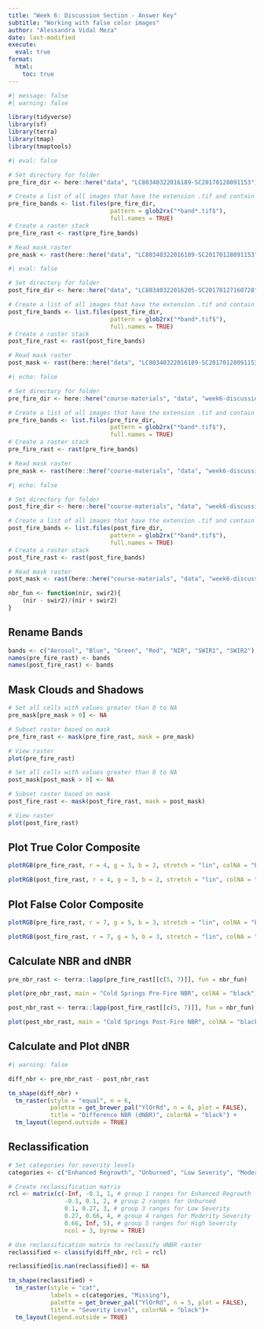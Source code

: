```yaml
---
title: "Week 6: Discussion Section - Answer Key"
subtitle: "Working with false color images"
author: "Alessandra Vidal Meza"
date: last-modified
execute: 
  eval: true
format:
  html:
    toc: true
---
```


```r
#| message: false
#| warning: false

library(tidyverse)
library(sf)
library(terra)
library(tmap)
library(tmaptools)
```

```r
#| eval: false

# Set directory for folder
pre_fire_dir <- here::here("data", "LC80340322016189-SC20170128091153")

# Create a list of all images that have the extension .tif and contain the word band
pre_fire_bands <- list.files(pre_fire_dir,
                             pattern = glob2rx("*band*.tif$"),
                             full.names = TRUE)
# Create a raster stack
pre_fire_rast <- rast(pre_fire_bands)

# Read mask raster
pre_mask <- rast(here::here("data", "LC80340322016189-SC20170128091153", "LC80340322016189LGN00_cfmask_crop.tif"))
```

```r
#| eval: false

# Set directory for folder
post_fire_dir <- here::here("data", "LC80340322016205-SC20170127160728")

# Create a list of all images that have the extension .tif and contain the word band
post_fire_bands <- list.files(post_fire_dir,
                             pattern = glob2rx("*band*.tif$"),
                             full.names = TRUE)
# Create a raster stack
post_fire_rast <- rast(post_fire_bands)

# Read mask raster
post_mask <- rast(here::here("data", "LC80340322016189-SC20170128091153", "LC80340322016205LGN00_cfmask_crop.tif"))
```

```r
#| echo: false

# Set directory for folder
pre_fire_dir <- here::here("course-materials", "data", "week6-discussion", "LC80340322016189-SC20170128091153")

# Create a list of all images that have the extension .tif and contain the word band
pre_fire_bands <- list.files(pre_fire_dir,
                             pattern = glob2rx("*band*.tif$"),
                             full.names = TRUE)
# Create a raster stack
pre_fire_rast <- rast(pre_fire_bands)

# Read mask raster
pre_mask <- rast(here::here("course-materials", "data", "week6-discussion", "LC80340322016189-SC20170128091153", "LC80340322016189LGN00_cfmask_crop.tif"))
```

```r
#| echo: false

# Set directory for folder
post_fire_dir <- here::here("course-materials", "data", "week6-discussion", "LC80340322016205-SC20170127160728")

# Create a list of all images that have the extension .tif and contain the word band
post_fire_bands <- list.files(post_fire_dir,
                             pattern = glob2rx("*band*.tif$"),
                             full.names = TRUE)
# Create a raster stack
post_fire_rast <- rast(post_fire_bands)

# Read mask raster
post_mask <- rast(here::here("course-materials", "data", "week6-discussion", "LC80340322016205-SC20170127160728", "LC80340322016205LGN00_cfmask_crop.tif"))
```

```r
nbr_fun <- function(nir, swir2){
    (nir - swir2)/(nir + swir2)
}
```

## Rename Bands

```r
bands <- c("Aerosol", "Blue", "Green", "Red", "NIR", "SWIR1", "SWIR2")
names(pre_fire_rast) <- bands
names(post_fire_rast) <- bands
```

## Mask Clouds and Shadows

```r
# Set all cells with values greater than 0 to NA
pre_mask[pre_mask > 0] <- NA

# Subset raster based on mask
pre_fire_rast <- mask(pre_fire_rast, mask = pre_mask)

# View raster
plot(pre_fire_rast)
```

```r
# Set all cells with values greater than 0 to NA
post_mask[post_mask > 0] <- NA

# Subset raster based on mask
post_fire_rast <- mask(post_fire_rast, mask = post_mask)

# View raster
plot(post_fire_rast)
```

## Plot True Color Composite 

```r
plotRGB(pre_fire_rast, r = 4, g = 3, b = 2, stretch = "lin", colNA = "black")
```

```r
plotRGB(post_fire_rast, r = 4, g = 3, b = 2, stretch = "lin", colNA = "black")
```

## Plot False Color Composite

```r
plotRGB(pre_fire_rast, r = 7, g = 5, b = 3, stretch = "lin", colNA = "black")
```

```r
plotRGB(post_fire_rast, r = 7, g = 5, b = 3, stretch = "lin", colNA = "black")
```

## Calculate NBR and dNBR

```r
pre_nbr_rast <- terra::lapp(pre_fire_rast[[c(5, 7)]], fun = nbr_fun)

plot(pre_nbr_rast, main = "Cold Springs Pre-Fire NBR", colNA = "black")
```

```r
post_nbr_rast <- terra::lapp(post_fire_rast[[c(5, 7)]], fun = nbr_fun)

plot(post_nbr_rast, main = "Cold Springs Post-Fire NBR", colNA = "black")
```

## Calculate and Plot dNBR

```r
#| warning: false

diff_nbr <- pre_nbr_rast - post_nbr_rast

tm_shape(diff_nbr) +
  tm_raster(style = "equal", n = 6, 
            palette = get_brewer_pal("YlOrRd", n = 6, plot = FALSE),
            title = "Difference NBR (dNBR)", colorNA = "black") +
  tm_layout(legend.outside = TRUE)
```

## Reclassification
```r
# Set categories for severity levels
categories <- c("Enhanced Regrowth", "Unburned", "Low Severity", "Moderate Severity", "High Severity")

# Create reclassification matrix
rcl <- matrix(c(-Inf, -0.1, 1, # group 1 ranges for Enhanced Regrowth
                -0.1, 0.1, 2, # group 2 ranges for Unburned
                0.1, 0.27, 3, # group 3 ranges for Low Severity
                0.27, 0.66, 4, # group 4 ranges for Moderity Severity
                0.66, Inf, 5), # group 5 ranges for High Severity
                ncol = 3, byrow = TRUE)

# Use reclassification matrix to reclassify dNBR raster
reclassified <- classify(diff_nbr, rcl = rcl)

reclassified[is.nan(reclassified)] <- NA
```

```r
tm_shape(reclassified) +
  tm_raster(style = "cat",
            labels = c(categories, "Missing"),
            palette = get_brewer_pal("YlOrRd", n = 5, plot = FALSE),
            title = "Severity Level", colorNA = "black")+
  tm_layout(legend.outside = TRUE)
```

